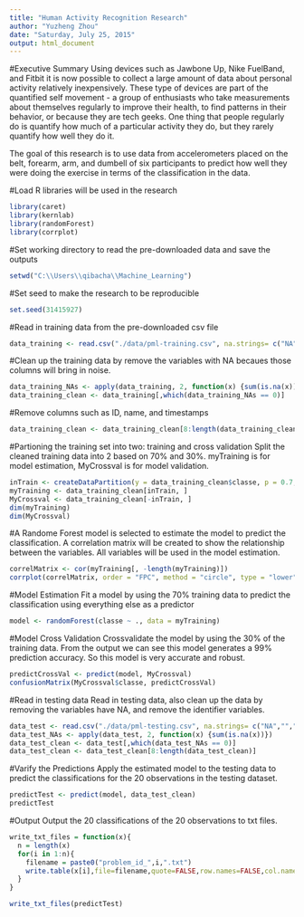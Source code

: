 ```yaml
---
title: "Human Activity Recognition Research"
author: "Yuzheng Zhou"
date: "Saturday, July 25, 2015"
output: html_document
---
```

#Executive Summary
Using devices such as Jawbone Up, Nike FuelBand, and Fitbit it is now possible to collect a large amount of data about personal activity relatively inexpensively. These type of devices are part of the quantified self movement - a group of enthusiasts who take measurements about themselves regularly to improve their health, to find patterns in their behavior, or because they are tech geeks. One thing that people regularly do is quantify how much of a particular activity they do, but they rarely quantify how well they do it.

The goal of this research is to use data from accelerometers placed on the belt, forearm, arm, and dumbell of six participants to predict how well they were doing the exercise in terms of the classification in the data.

#Load R libraries will be used in the research
```r
library(caret)
library(kernlab)
library(randomForest)
library(corrplot)
```

#Set working directory to read the pre-downloaded data and save the outputs
```r
setwd("C:\\Users\\qibacha\\Machine_Learning")
```
#Set seed to make the research to be reproducible
```r
set.seed(31415927)
```

#Read in training data from the pre-downloaded csv file 
```r
data_training <- read.csv("./data/pml-training.csv", na.strings= c("NA",""," "))
```
#Clean up the training data by remove the variables with NA becaues those columns will bring in noise.
```r
data_training_NAs <- apply(data_training, 2, function(x) {sum(is.na(x))})
data_training_clean <- data_training[,which(data_training_NAs == 0)]
```
#Remove columns such as ID, name, and timestamps
```r
data_training_clean <- data_training_clean[8:length(data_training_clean)]
```
#Partioning the training set into two: training and cross validation
Split the cleaned training data into 2 based on 70% and 30%. myTraining is for model estimation, MyCrossval is for model validation.
```r
inTrain <- createDataPartition(y = data_training_clean$classe, p = 0.7, list = FALSE)
myTraining <- data_training_clean[inTrain, ]
MyCrossval <- data_training_clean[-inTrain, ]
dim(myTraining)
dim(MyCrossval)
```
#A Randome Forest model is selected to estimate the model to predict the classification. A correlation matrix will be created to show the relationship between the variables. All variables will be used in the model estimation.
```r
correlMatrix <- cor(myTraining[, -length(myTraining)])
corrplot(correlMatrix, order = "FPC", method = "circle", type = "lower", tl.cex = 0.8,  tl.col = rgb(0, 0, 0))
```
#Model Estimation
Fit a model by using the 70% training data to predict the classification using everything else as a predictor
```r
model <- randomForest(classe ~ ., data = myTraining)
```
#Model Cross Validation
Crossvalidate the model by using the 30% of the training data. From the output we can see this model generates a 99% prediction accuracy. So this model is very accurate and robust.
```r
predictCrossVal <- predict(model, MyCrossval)
confusionMatrix(MyCrossval$classe, predictCrossVal)
```
#Read in testing data 
Read in testing data, also clean up the data by removing the variables have NA, and remove the identifier variables.
```r
data_test <- read.csv("./data/pml-testing.csv", na.strings= c("NA",""," "))
data_test_NAs <- apply(data_test, 2, function(x) {sum(is.na(x))})
data_test_clean <- data_test[,which(data_test_NAs == 0)]
data_test_clean <- data_test_clean[8:length(data_test_clean)]
```
#Varify the Predictions
Apply the estimated model to the testing data to predict the classifications for the 20 observations in the testing dataset.
```r
predictTest <- predict(model, data_test_clean)
predictTest
```
#Output
Output the 20 classifications of the 20 observations to txt files.
```r
write_txt_files = function(x){
  n = length(x)
  for(i in 1:n){
    filename = paste0("problem_id_",i,".txt")
    write.table(x[i],file=filename,quote=FALSE,row.names=FALSE,col.names=FALSE)
  }
}

write_txt_files(predictTest)

```

